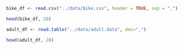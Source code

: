 ```r
bike_df <- read.csv("../data/bike.csv", header = TRUE, sep = ",")

head(bike_df, 20)
```

```r
adult_df <- read.table("../data/adult.data", dec=",")

head(adult_df, 20)
```